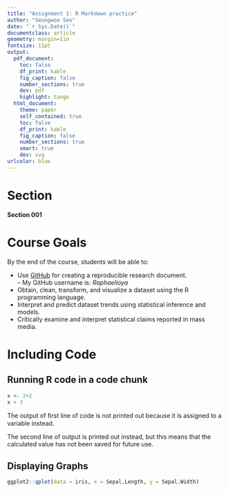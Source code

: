 ```yaml
---
title: "Assignment 1: R Markdown practice"
author: "Seungwoo Seo"
date: "`r Sys.Date()`"
documentclass: article
geometry: margin=1in
fontsize: 11pt
output:
  pdf_document:
    toc: false
    df_print: kable
    fig_caption: false
    number_sections: true
    dev: pdf
    highlight: tango
  html_document:
    theme: paper
    self_contained: true
    toc: false
    df_print: kable
    fig_caption: false
    number_sections: true
    smart: true
    dev: svg
urlcolor: blue
---
```



# Section
**Section 001**

# Course Goals
By the end of the course, students will be able to:  

* Use [GitHub](github.com) for creating a reproducible research document.  
--  My GitHub username is: *Raphaelioya*
* Obtain, clean, transform, and visualize a dataset using the R programming language.
* Interpret and predict dataset trends using statistical inference and models.
* Critically examine and interpret statistical claims reported in mass media.

# Including Code
## Running  R code in a code chunk
```r
x <- 2+2
x + 3
```
The output of ﬁrst line of code is not printed out because it is assigned to a variable instead.

The second line of output is printed out instead, but this means that the calculated value has not been saved for future use.

## Displaying Graphs
```r
ggplot2::qplot(data = iris, x = Sepal.Length, y = Sepal.Width)
```

